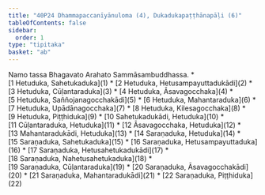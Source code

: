 ```yaml
---
title: "40P24 Dhammapaccanīyānuloma (4), Dukadukapaṭṭhānapāḷi (6)"
tableOfContents: false
sidebar:
  order: 1
type: "tipitaka"
basket: "ab"
---
```


<Paragraph number="1" type="center">
Namo tassa Bhagavato Arahato Sammāsambuddhassa.

</Paragraph>

<TableOfContents>
* [1 Hetuduka, Sahetukaduka](1)
* [2 Hetuduka, Hetusampayuttadukādi](2)
* [3 Hetuduka, Cūḷantaraduka](3)
* [4 Hetuduka, Āsavagocchaka](4)
* [5 Hetuduka, Saññojanagocchakādi](5)
* [6 Hetuduka, Mahantaraduka](6)
* [7 Hetuduka, Upādānagocchaka](7)
* [8 Hetuduka, Kilesagocchaka](8)
* [9 Hetuduka, Piṭṭhiduka](9)
* [10 Sahetukadukādi, Hetuduka](10)
* [11 Cūḷantaraduka, Hetuduka](11)
* [12 Āsavagocchaka, Hetuduka](12)
* [13 Mahantaradukādi, Hetuduka](13)
* [14 Saraṇaduka, Hetuduka](14)
* [15 Saraṇaduka, Sahetukaduka](15)
* [16 Saraṇaduka, Hetusampayuttaduka](16)
* [17 Saraṇaduka, Hetusahetukadukādi](17)
* [18 Saraṇaduka, Nahetusahetukaduka](18)
* [19 Saraṇaduka, Cūḷantaraduka](19)
* [20 Saraṇaduka, Āsavagocchakādi](20)
* [21 Saraṇaduka, Mahantaradukādi](21)
* [22 Saraṇaduka, Piṭṭhiduka](22)
</TableOfContents>
